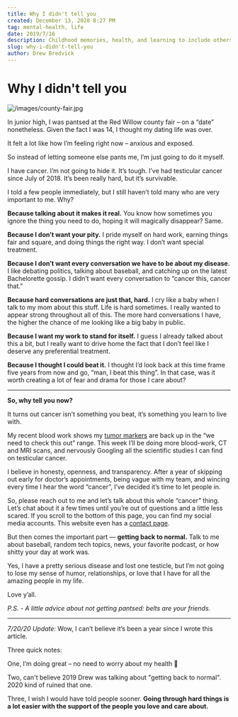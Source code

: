 ```yaml
---
title: Why I didn't tell you
created: December 13, 2020 8:27 PM
tag: mental-health, life
date: 2019/7/16
description: Childhood memories, health, and learning to include others.
slug: why-i-didn't-tell-you
author: Drew Bredvick
---
```



<OGImage />

# Why I didn't tell you

![/images/county-fair.jpg](/images/county-fair.jpg)

In junior high, I was pantsed at the Red Willow county fair – on a “date” nonetheless. Given the fact I was 14, I thought my dating life was over.

It felt a lot like how I’m feeling right now – anxious and exposed.

So instead of letting someone else pants me, I’m just going to do it myself.

I have cancer. I’m not going to hide it. It’s tough. I’ve had testicular cancer since July of 2018. It’s been really hard, but it’s survivable.

I told a few people immediately, but I still haven’t told many who are very important to me. Why?

**Because talking about it makes it real.** You know how sometimes you ignore the thing you need to do, hoping it will magically disappear? Same.

**Because I don’t want your pity.** I pride myself on hard work, earning things fair and square, and doing things the right way. I don’t want special treatment.

**Because I don’t want every conversation we have to be about my disease.** I like debating politics, talking about baseball, and catching up on the latest Bachelorette gossip. I didn’t want every conversation to “cancer this, cancer that.”

**Because hard conversations are just that, hard.** I cry like a baby when I talk to my mom about this stuff. Life is hard sometimes. I really wanted to appear strong throughout all of this. The more hard conversations I have, the higher the chance of me looking like a big baby in public.

**Because I want my work to stand for itself.** I guess I already talked about this a bit, but I really want to drive home the fact that I don’t feel like I deserve any preferential treatment.

**Because I thought I could beat it.** I thought I’d look back at this time frame five years from now and go, “man, I beat this thing”. In that case, was it worth creating a lot of fear and drama for those I care about?

---

**So, why tell you now?**

It turns out cancer isn’t something you beat, it’s something you learn to live with.

My recent blood work shows my [tumor markers](https://www.cancer.org/cancer/testicular-cancer/detection-diagnosis-staging/how-diagnosed.html) are back up in the “we need to check this out” range. This week I’ll be doing more blood-work, CT and MRI scans, and nervously Googling all the scientific studies I can find on testicular cancer.

I believe in honesty, openness, and transparency. After a year of skipping out early for doctor’s appointments, being vague with my team, and wincing every time I hear the word “cancer”, I’ve decided it’s time to let people in.

So, please reach out to me and let’s talk about this whole “cancer” thing. Let’s chat about it a few times until you’re out of questions and a little less scared. If you scroll to the bottom of this page, you can find my social media accounts. This website even has a [contact page](/contact).

But then comes the important part — **getting back to normal.** Talk to me about baseball, random tech topics, news, your favorite podcast, or how shitty your day at work was.

Yes, I have a pretty serious disease and lost one testicle, but I’m not going to lose my sense of humor, relationships, or love that I have for all the amazing people in my life.

Love y’all.

_P.S. - A little advice about not getting pantsed: belts are your friends._

---

_7/20/20 Update:_ Wow, I can’t believe it’s been a year since I wrote this article.

Three quick notes:

One, I’m doing great – no need to worry about my health 🙂

Two, can't believe 2019 Drew was talking about "getting back to normal". 2020 kind of ruined that one.

Three, I wish I would have told people sooner. **Going through hard things is a lot easier with the support of the people you love and care about.**
